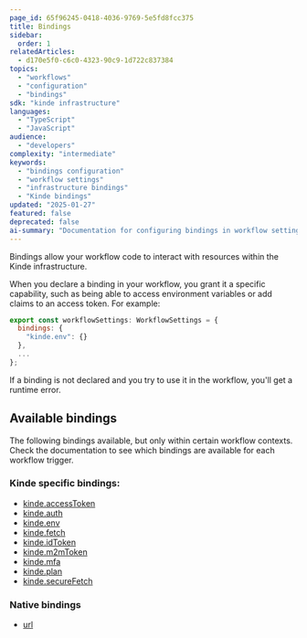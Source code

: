```yaml
---
page_id: 65f96245-0418-4036-9769-5e5fd8fcc375
title: Bindings
sidebar:
  order: 1
relatedArticles:
  - d170e5f0-c6c0-4323-90c9-1d722c837384
topics:
  - "workflows"
  - "configuration"
  - "bindings"
sdk: "kinde infrastructure"
languages:
  - "TypeScript"
  - "JavaScript"
audience:
  - "developers"
complexity: "intermediate"
keywords:
  - "bindings configuration"
  - "workflow settings"
  - "infrastructure bindings"
  - "Kinde bindings"
updated: "2025-01-27"
featured: false
deprecated: false
ai-summary: "Documentation for configuring bindings in workflow settings, including how to enable and configure various Kinde infrastructure bindings."
---
```


Bindings allow your workflow code to interact with resources within the Kinde infrastructure.

When you declare a binding in your workflow, you grant it a specific capability, such as being able to access environment variables or add claims to an access token. For example:

```js
export const workflowSettings: WorkflowSettings = {
  bindings: {
    "kinde.env": {}
  },
  ...
};
```

If a binding is not declared and you try to use it in the workflow, you'll get a runtime error.

## Available bindings

The following bindings available, but only within certain workflow contexts. Check the documentation to see which bindings are available for each workflow trigger.

### Kinde specific bindings:

- [kinde.accessToken](/workflows/bindings/access-token-binding/)
- [kinde.auth](/workflows/bindings/auth-binding/)
- [kinde.env](/workflows/bindings/env-binding/)
- [kinde.fetch](/workflows/bindings/fetch-binding/)
- [kinde.idToken](/workflows/bindings/id-token-binding/)
- [kinde.m2mToken](/workflows/bindings/m2m-token-binding/)
- [kinde.mfa](/workflows/bindings/mfa-binding/)
- [kinde.plan](/workflows/bindings/plan-binding/)
- [kinde.secureFetch](/workflows/bindings/secure-fetch-binding/)

### Native bindings

- [url](/workflows/bindings/url-binding/)
